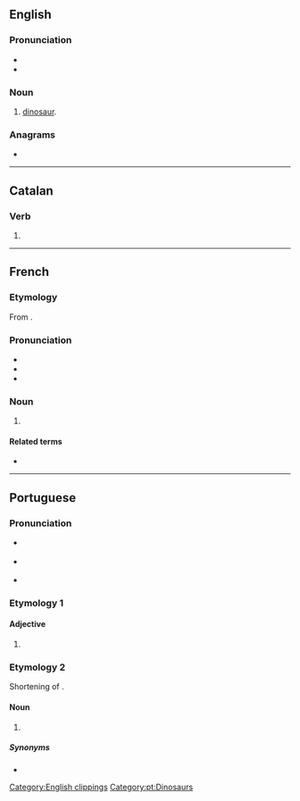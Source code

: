 {{also|Dino|DINO|Dîno|d-ino|D-ino}}
==English==
{{wikipedia}}

===Pronunciation===
* {{IPA|/ˈdaɪnoʊ/|lang=en}}
* {{rhymes|aɪnəʊ|lang=en}}

===Noun===
{{en-noun}}

# {{lb|en|informal}} [[dinosaur]].

===Anagrams===
* {{anagrams|en|Dion|Indo-|NOID|Odin|do in|doin|doin'|indo-|nido-|nodi}}

[[Category:English clippings]]

----

==Catalan==

===Verb===
{{head|ca|verb form}}

# {{ca-verb form of|p=1|n=sg|t=pres|m=ind|dinar}}

----

==French==

===Etymology===
From {{m|fr|dinosaure}}.

===Pronunciation===
* {{IPA|/dino/|lang=fr}}
* {{rhymes|o|lang=fr}}
* {{homophones|dinos|lang=fr}}

===Noun===
{{fr-noun|m}}

# {{l|en|dino}}

====Related terms====
* {{l|fr|dinosaure}}

----

==Portuguese==

===Pronunciation===
* {{a|Portugal}} {{IPA|/ˈdi.nu/|lang=pt}}
* {{a|Brazil}} {{IPA|/ˈd͡ʒi.nu/|lang=pt}}
* {{a|South Brazil}} {{IPA|/ˈd͡ʒi.no/|lang=pt}}

===Etymology 1===

====Adjective====
{{pt-adj|din|o}}

# {{lb|pt|obsolete|or|poetic}} {{alternative form of|digno|lang=pt}}

===Etymology 2===
Shortening of {{m|pt|dinossauro||dinosaur}}.

====Noun====
{{pt-noun|m|s}}

# {{lb|pt|familiar}} {{l|en|dinosaur}} {{gloss|any of various extinct reptiles belonging to the ''Dinosauria''}}

=====Synonyms=====
* {{l|pt|dinossauro}}

{{catlangname|pt|terms with multiple etymologies}}

[[Category:pt:Dinosaurs]]